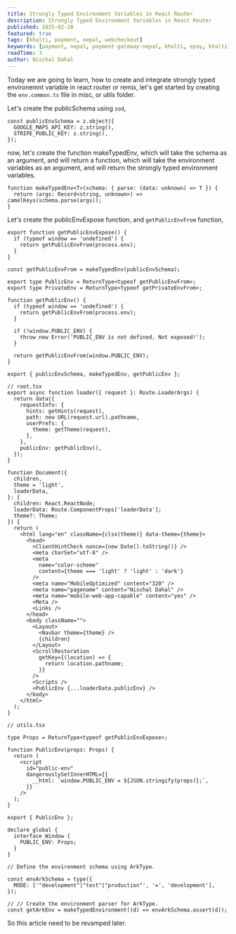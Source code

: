 ```yaml
---
title: Strongly Typed Environment Variables in React Router
description: Strongly Typed Environment Variables in React Router
published: 2025-02-20
featured: true
tags: [khalti, payment, nepal, webcheckout]
keywords: [payment, nepal, payment-gateway-nepal, khalti, epay, khalti]
readTime: 3
author: Nischal Dahal
---
```


Today we are going to learn, how to create and integrate strongly typed environemnt variable in react router or remix,
let's get started by creating the `env.common.ts` file in misc, or utils folder.

Let's create the publicSchema using `zod`,

```tsx
const publicEnvSchema = z.object({
  GOOGLE_MAPS_API_KEY: z.string(),
  STRIPE_PUBLIC_KEY: z.string(),
});
```

now, let's create the function makeTypedEnv, which will take the schema as an argument, and will return a function, which will take the environment variables as an argument, and will return the strongly typed environment variables.

```tsx
function makeTypedEnv<T>(schema: { parse: (data: unknown) => T }) {
  return (args: Record<string, unknown>) => camelKeys(schema.parse(args));
}
```

Let's create the publicEnvExpose function, and `getPublicEnvFrom` function,

```tsx
export function getPublicEnvExpose() {
  if (typeof window == 'undefined') {
    return getPublicEnvFrom(process.env);
  }
}

const getPublicEnvFrom = makeTypedEnv(publicEnvSchema);
```

```tsx
export type PublicEnv = ReturnType<typeof getPublicEnvFrom>;
export type PrivateEnv = ReturnType<typeof getPrivateEnvFrom>;

function getPublicEnv() {
  if (typeof window == 'undefined') {
    return getPublicEnvFrom(process.env);
  }

  if (!window.PUBLIC_ENV) {
    throw new Error('PUBLIC_ENV is not defined, Not exposed!');
  }

  return getPublicEnvFrom(window.PUBLIC_ENV);
}

export { publicEnvSchema, makeTypedEnv, getPublicEnv };
```

```tsx
// root.tsx
export async function loader({ request }: Route.LoaderArgs) {
  return data({
    requestInfo: {
      hints: getHints(request),
      path: new URL(request.url).pathname,
      userPrefs: {
        theme: getTheme(request),
      },
    },
    publicEnv: getPublicEnv(),
  });
}

function Document({
  children,
  theme = 'light',
  loaderData,
}: {
  children: React.ReactNode;
  loaderData: Route.ComponentProps['loaderData'];
  theme?: Theme;
}) {
  return (
    <html lang="en" className={clsx(theme)} data-theme={theme}>
      <head>
        <ClientHintCheck nonce={new Date().toString()} />
        <meta charSet="utf-8" />
        <meta
          name="color-scheme"
          content={theme === 'light' ? 'light' : 'dark'}
        />
        <meta name="MobileOptimized" content="320" />
        <meta name="pagename" content="Nischal Dahal" />
        <meta name="mobile-web-app-capable" content="yes" />
        <Meta />
        <Links />
      </head>
      <body className="">
        <Layout>
          <Navbar theme={theme} />
          {children}
        </Layout>
        <ScrollRestoration
          getKey={(location) => {
            return location.pathname;
          }}
        />
        <Scripts />
        <PublicEnv {...loaderData.publicEnv} />
      </body>
    </html>
  );
}
```

```tsx
// utils.tsx

type Props = ReturnType<typeof getPublicEnvExpose>;

function PublicEnv(props: Props) {
  return (
    <script
      id="public-env"
      dangerouslySetInnerHTML={{
        __html: `window.PUBLIC_ENV = ${JSON.stringify(props)};`,
      }}
    />
  );
}

export { PublicEnv };

declare global {
  interface Window {
    PUBLIC_ENV: Props;
  }
}
```

```tsx
// Define the environment schema using ArkType.

const envArkSchema = type({
  MODE: ['"development"|"test"|"production"', '=', 'development'],
});

// // Create the environment parser for ArkType.
const getArkEnv = makeTypedEnvironment((d) => envArkSchema.assert(d));
```

So this article need to be revamped later.
